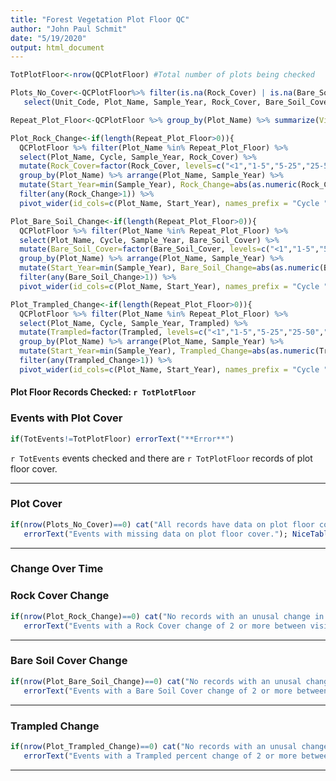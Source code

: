 ```yaml
---
title: "Forest Vegetation Plot Floor QC"
author: "John Paul Schmit"
date: "5/19/2020"
output: html_document
---
```




```r

TotPlotFloor<-nrow(QCPlotFloor) #Total number of plots being checked

Plots_No_Cover<-QCPlotFloor%>% filter(is.na(Rock_Cover) | is.na(Bare_Soil_Cover) | is.na(Trampled)) %>% 
   select(Unit_Code, Plot_Name, Sample_Year, Rock_Cover, Bare_Soil_Cover, Trampled)

Repeat_Plot_Floor<-QCPlotFloor %>% group_by(Plot_Name) %>% summarize(Visits=n()) %>% filter(Visits>1) %>% pull(Plot_Name)

Plot_Rock_Change<-if(length(Repeat_Plot_Floor>0)){
  QCPlotFloor %>% filter(Plot_Name %in% Repeat_Plot_Floor) %>% 
  select(Plot_Name, Cycle, Sample_Year, Rock_Cover) %>% 
  mutate(Rock_Cover=factor(Rock_Cover, levels=c("<1","1-5","5-25","25-50","50-75","75-100"),ordered=T)) %>% 
  group_by(Plot_Name) %>% arrange(Plot_Name, Sample_Year) %>% 
  mutate(Start_Year=min(Sample_Year), Rock_Change=abs(as.numeric(Rock_Cover)-lead(as.numeric(Rock_Cover))) ) %>% 
  filter(any(Rock_Change>1)) %>% 
  pivot_wider(id_cols=c(Plot_Name, Start_Year), names_prefix = "Cycle ", values_from = Rock_Cover, names_from = Cycle)} else data.frame()

Plot_Bare_Soil_Change<-if(length(Repeat_Plot_Floor>0)){
  QCPlotFloor %>% filter(Plot_Name %in% Repeat_Plot_Floor) %>% 
  select(Plot_Name, Cycle, Sample_Year, Bare_Soil_Cover) %>% 
  mutate(Bare_Soil_Cover=factor(Bare_Soil_Cover, levels=c("<1","1-5","5-25","25-50","50-75","75-100"),ordered=T)) %>% 
  group_by(Plot_Name) %>% arrange(Plot_Name, Sample_Year) %>% 
  mutate(Start_Year=min(Sample_Year), Bare_Soil_Change=abs(as.numeric(Bare_Soil_Cover)-lead(as.numeric(Bare_Soil_Cover)))) %>% 
  filter(any(Bare_Soil_Change>1)) %>% 
  pivot_wider(id_cols=c(Plot_Name, Start_Year), names_prefix = "Cycle ", values_from = Bare_Soil_Cover, names_from = Cycle)} else data.frame()

Plot_Trampled_Change<-if(length(Repeat_Plot_Floor>0)){
  QCPlotFloor %>% filter(Plot_Name %in% Repeat_Plot_Floor) %>% 
  select(Plot_Name, Cycle, Sample_Year, Trampled) %>% 
  mutate(Trampled=factor(Trampled, levels=c("<1","1-5","5-25","25-50","50-75","75-100"),ordered=T)) %>% 
  group_by(Plot_Name) %>% arrange(Plot_Name, Sample_Year) %>% 
  mutate(Start_Year=min(Sample_Year), Trampled_Change=abs(as.numeric(Trampled)-lead(as.numeric(Trampled)))) %>% 
  filter(any(Trampled_Change>1)) %>% 
  pivot_wider(id_cols=c(Plot_Name, Start_Year), names_prefix = "Cycle ", values_from = Trampled, names_from = Cycle)} else data.frame()

```

#### **Plot Floor Records Checked:** `r TotPlotFloor` ####


### Events with Plot Cover


```r
if(TotEvents!=TotPlotFloor) errorText("**Error**")
```

`r TotEvents` events checked and there are `r TotPlotFloor` records of plot floor cover.


---

### Plot Cover
```r
if(nrow(Plots_No_Cover)==0) cat("All records have data on plot floor cover.<br>") else {
   errorText("Events with missing data on plot floor cover."); NiceTable(Plots_No_Cover)}
```

---

### **Change Over Time**

### Rock Cover Change
```r
if(nrow(Plot_Rock_Change)==0) cat("No records with an unusal change in Rock Cover.<br>") else {
   errorText("Events with a Rock Cover change of 2 or more between visits."); NiceTable(Plot_Rock_Change)}
```

---

### Bare Soil Cover Change
```r
if(nrow(Plot_Bare_Soil_Change)==0) cat("No records with an unusal change in Bare Soil Cover.<br>") else {
   errorText("Events with a Bare Soil Cover change of 2 or more between visits."); NiceTable(Plot_Bare_Soil_Change)}
```

---

### Trampled Change
```r
if(nrow(Plot_Trampled_Change)==0) cat("No records with an unusal change in Trampled percent.<br>") else {
   errorText("Events with a Trampled percent change of 2 or more between visits."); NiceTable(Plot_Trampled_Change)}
```

---